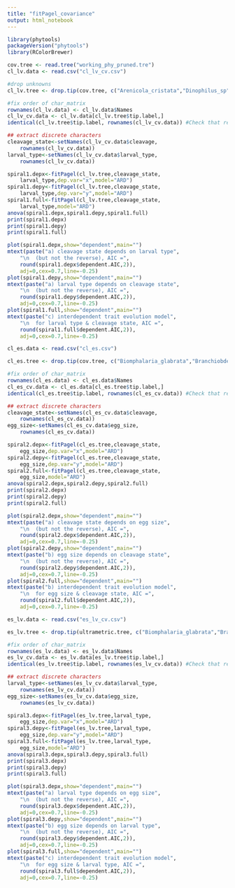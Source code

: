 ```yaml
---
title: "fitPagel_covariance"
output: html_notebook
---
```



```r
library(phytools)
packageVersion("phytools")
library(RColorBrewer)
```
```r
cov.tree <- read.tree("working_phy_pruned.tre")
cl_lv.data <- read.csv("cl_lv_cv.csv")

```

```r
#drop unknowns
cl_lv.tree <- drop.tip(cov.tree, c("Arenicola_cristata","Dinophilus_sp","Diopatra_cuprea","Margarites_helicinus","Pectinaria_gouldii","Pinctada_maxima","Pseudopolydora_kempi","Scoloplos_armiger","Sinotaia_quadratus","Streblospio_benedicti","Theodoxus_fluviatilis","Thylacodes_squamigerus","Clymenella_mucosa"))

```


```r
#fix order of char_matrix
rownames(cl_lv.data) <- cl_lv.data$Names
cl_lv_cv.data <- cl_lv.data[cl_lv.tree$tip.label,]
identical(cl_lv.tree$tip.label, rownames(cl_lv_cv.data)) #Check that reordering worked

```


```r
## extract discrete characters
cleavage_state<-setNames(cl_lv_cv.data$cleavage,
    rownames(cl_lv_cv.data))
larval_type<-setNames(cl_lv_cv.data$larval_type,
    rownames(cl_lv_cv.data))
```


```r
spiral1.depx<-fitPagel(cl_lv.tree,cleavage_state,
	larval_type,dep.var="x",model="ARD")
spiral1.depy<-fitPagel(cl_lv.tree,cleavage_state,
	larval_type,dep.var="y",model="ARD")
spiral1.full<-fitPagel(cl_lv.tree,cleavage_state,
	larval_type,model="ARD")
anova(spiral1.depx,spiral1.depy,spiral1.full)
print(spiral1.depx)
print(spiral1.depy)
print(spiral1.full)
```


```r
plot(spiral1.depx,show="dependent",main="")
mtext(paste("a) cleavage state depends on larval type",
	"\n  (but not the reverse), AIC =",
	round(spiral1.depx$dependent.AIC,2)),
	adj=0,cex=0.7,line=-0.25)
plot(spiral1.depy,show="dependent",main="")
mtext(paste("a) larval type depends on cleavage state",
	"\n  (but not the reverse), AIC =",
	round(spiral1.depy$dependent.AIC,2)),
	adj=0,cex=0.7,line=-0.25)
plot(spiral1.full,show="dependent",main="")
mtext(paste("c) interdependent trait evolution model",
	"\n  for larval type & cleavage state, AIC =",
	round(spiral1.full$dependent.AIC,2)),
	adj=0,cex=0.7,line=-0.25)
```

```r
cl_es.data <- read.csv("cl_es.csv")

```

```r
cl_es.tree <- drop.tip(cov.tree, c("Biomphalaria_glabrata","Branchiobdella_parasita","Cambarincola_philadelphicus","Cystiscus_minutissimus","Elliptio_complanata","Elysia_viridis","Facelina_bostoniensis","Lottia_gigantea","Okenia_nodosa","Onchidoris_bilamellata","Palio_nothus","Phylo_foetida","Placopecten_magellanicus","Spirorbis_borealis","Stramonita_haemastoma","Teredo_clappi","Thylacodes_squamigerus","Tubificoides_benedii","Vermetus_sp"))
```

```r
#fix order of char_matrix
rownames(cl_es.data) <- cl_es.data$Names
cl_es_cv.data <- cl_es.data[cl_es.tree$tip.label,]
identical(cl_es.tree$tip.label, rownames(cl_es_cv.data)) #Check that reordering worked
```

```r
## extract discrete characters
cleavage_state<-setNames(cl_es_cv.data$cleavage,
    rownames(cl_es_cv.data))
egg_size<-setNames(cl_es_cv.data$egg_size,
    rownames(cl_es_cv.data))
```


```r
spiral2.depx<-fitPagel(cl_es.tree,cleavage_state,
	egg_size,dep.var="x",model="ARD")
spiral2.depy<-fitPagel(cl_es.tree,cleavage_state,
	egg_size,dep.var="y",model="ARD")
spiral2.full<-fitPagel(cl_es.tree,cleavage_state,
	egg_size,model="ARD")
anova(spiral2.depx,spiral2.depy,spiral2.full)
print(spiral2.depx)
print(spiral2.depy)
print(spiral2.full)
```


```r
plot(spiral2.depx,show="dependent",main="")
mtext(paste("a) cleavage state depends on egg size",
	"\n  (but not the reverse), AIC =",
	round(spiral2.depx$dependent.AIC,2)),
	adj=0,cex=0.7,line=-0.25)
plot(spiral2.depy,show="dependent",main="")
mtext(paste("b) egg size depends on cleavage state",
	"\n  (but not the reverse), AIC =",
	round(spiral2.depy$dependent.AIC,2)),
	adj=0,cex=0.7,line=-0.25)
plot(spiral2.full,show="dependent",main="")
mtext(paste("b) interdependent trait evolution model",
	"\n  for egg size & cleavage state, AIC =",
	round(spiral2.full$dependent.AIC,2)),
	adj=0,cex=0.7,line=-0.25)
```

```r
es_lv.data <- read.csv("es_lv_cv.csv")
```

```r
es_lv.tree <- drop.tip(ultrametric.tree, c("Biomphalaria_glabrata","Branchiobdella_parasita","Cambarincola_philadelphicus","Cystiscus_minutissimus","Elliptio_complanata","Elysia_viridis","Facelina_bostoniensis","Lottia_gigantea","Okenia_nodosa","Onchidoris_bilamellata","Palio_nothus","Phylo_foetida","Placopecten_magellanicus","Spirorbis_borealis","Stramonita_haemastoma","Teredo_clappi","Thylacodes_squamigerus","Tubificoides_benedii","Vermetus_sp","Arenicola_cristata","Dinophilus_sp","Diopatra_cuprea","Margarites_helicinus","Pectinaria_gouldii","Pinctada_maxima","Pseudopolydora_kempi","Scoloplos_armiger","Sinotaia_quadratus","Streblospio_benedicti","Theodoxus_fluviatilis","Thylacodes_squamigerus","Clymenella_mucosa"))
```

```r
#fix order of char_matrix
rownames(es_lv.data) <- es_lv.data$Names
es_lv_cv.data <- es_lv.data[es_lv.tree$tip.label,]
identical(es_lv.tree$tip.label, rownames(es_lv_cv.data)) #Check that reordering worked
```

```r
## extract discrete characters
larval_type<-setNames(es_lv_cv.data$larval_type,
    rownames(es_lv_cv.data))
egg_size<-setNames(es_lv_cv.data$egg_size,
    rownames(es_lv_cv.data))
```

```r
spiral3.depx<-fitPagel(es_lv.tree,larval_type,
	egg_size,dep.var="x",model="ARD")
spiral3.depy<-fitPagel(es_lv.tree,larval_type,
	egg_size,dep.var="y",model="ARD")
spiral3.full<-fitPagel(es_lv.tree,larval_type,
	egg_size,model="ARD")
anova(spiral3.depx,spiral3.depy,spiral3.full)
print(spiral3.depx)
print(spiral3.depy)
print(spiral3.full)
```

```r
plot(spiral3.depx,show="dependent",main="")
mtext(paste("a) larval type depends on egg size",
	"\n  (but not the reverse), AIC =",
	round(spiral3.depx$dependent.AIC,2)),
	adj=0,cex=0.7,line=-0.25)
plot(spiral3.depy,show="dependent",main="")
mtext(paste("b) egg size depends on larval type",
	"\n  (but not the reverse), AIC =",
	round(spiral3.depy$dependent.AIC,2)),
	adj=0,cex=0.7,line=-0.25)
plot(spiral3.full,show="dependent",main="")
mtext(paste("c) interdependent trait evolution model",
	"\n  for egg size & larval type, AIC =",
	round(spiral3.full$dependent.AIC,2)),
	adj=0,cex=0.7,line=-0.25)
```

